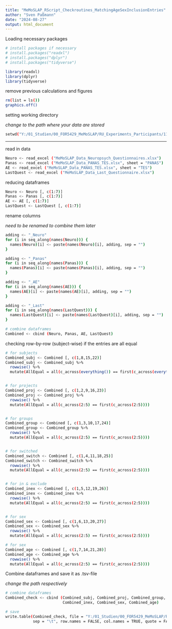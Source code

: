 ---
title: "MeMoSLAP_RScript_Checkroutines_MatchingAgeSexInclusionEntries"
author: "Sven Paßmann"
date: "2024-08-27"
output: html_document
---

Loading necessary packages

```{r}
# install packages if necessary
# install.packages("readxl")
# install.packages("dplyr")
# install.packages("tidyverse")

library(readxl)
library(dplyr)
library(tidyverse)
```

remove previous calculations and figures

```{bash}
rm(list = ls())
graphics.off()
```

setting working directory

*change to the path where your data are stored*

```{bash}
setwd("Y:/01_Studien/00_FOR5429_MeMoSLAP/RU_Experiments_Participants/11_PreliminaryAnalysis/Data")
```

------------------------------------------------------------------------

read in data

```{bash}
Neuro <- read_excel ("MeMoSLAP_Data_Neuropsych_Questionnaires.xlsx")
Panas <- read_excel ("MeMoSLAP_Data_PANAS_TES.xlsx", sheet = "PANAS")
AE <- read_excel ("MeMoSLAP_Data_PANAS_TES.xlsx", sheet = "TES")
LastQuest <- read_excel ("MeMoSLAP_Data_Last_Questionnaire.xlsx")
```

reducing dataframes

```{bash}
Neuro <- Neuro [, c(1:7)]
Panas <- Panas [, c(1:7)]
AE <- AE [, c(1:7)]
LastQuest <- LastQuest [, c(1:7)]
```

rename columns

*need to be renamed to combine them later*

```{bash}
adding <- "_Neuro"
for (i in seq_along(names(Neuro))) {
  names(Neuro)[i] <- paste(names(Neuro)[i], adding, sep = "")
}

adding <- "_Panas"
for (i in seq_along(names(Panas))) {
  names(Panas)[i] <- paste(names(Panas)[i], adding, sep = "")
}

adding <- "_AE"
for (i in seq_along(names(AE))) {
  names(AE)[i] <- paste(names(AE)[i], adding, sep = "")
}

adding <- "_Last"
for (i in seq_along(names(LastQuest))) {
  names(LastQuest)[i] <- paste(names(LastQuest)[i], adding, sep = "")
}

# combine dataframes
Combined <- cbind (Neuro, Panas, AE, LastQuest)

```

checking row-by-row (subject-wise) if the entries are all equal

```{bash}
# for subjects
Combined_subj <- Combined [, c(1,8,15,22)]
Combined_subj <- Combined_subj %>%
  rowwise() %>%
  mutate(AllEqual = all(c_across(everything()) == first(c_across(everything()))))


# for projects
Combined_proj <- Combined [, c(1,2,9,16,23)]
Combined_proj <- Combined_proj %>%
  rowwise() %>%
  mutate(AllEqual = all(c_across(2:5) == first(c_across(2:5))))


# for groups
Combined_group <- Combined [, c(1,3,10,17,24)]
Combined_group <- Combined_group %>%
  rowwise() %>%
  mutate(AllEqual = all(c_across(2:5) == first(c_across(2:5))))


# for switched
Combined_switch <- Combined [, c(1,4,11,18,25)]
Combined_switch <- Combined_switch %>%
  rowwise() %>%
  mutate(AllEqual = all(c_across(2:5) == first(c_across(2:5))))


# for in & exclude
Combined_inex <- Combined [, c(1,5,12,19,26)]
Combined_inex <- Combined_inex %>%
  rowwise() %>%
  mutate(AllEqual = all(c_across(2:5) == first(c_across(2:5))))


# for sex
Combined_sex <- Combined [, c(1,6,13,20,27)]
Combined_sex <- Combined_sex %>%
  rowwise() %>%
  mutate(AllEqual = all(c_across(2:5) == first(c_across(2:5))))

# for sex
Combined_age <- Combined [, c(1,7,14,21,28)]
Combined_age <- Combined_age %>%
  rowwise() %>%
  mutate(AllEqual = all(c_across(2:5) == first(c_across(2:5))))
```

Combine dataframes and save it as .tsv-file

*change the path respectively*

```{bash}
# combine dataframes
Combined_check <- cbind (Combined_subj, Combined_proj, Combined_group, Combined_switch,
                         Combined_inex, Combined_sex, Combined_age)

# save
write.table(Combined_check, file = "Y:/01_Studien/00_FOR5429_MeMoSLAP/RU_IT/Server/02_Checking_Routines/Output/MeMoSLAP_Report_EqualData_Demographic_P137.tsv", 
            sep = "\t", row.names = FALSE, col.names = TRUE, quote = FALSE)
```










